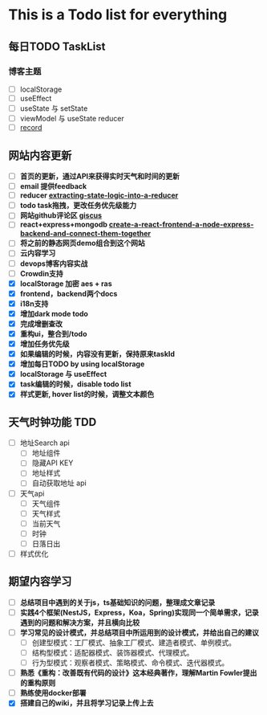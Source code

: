 
# This is a Todo list for everything
## 每日TODO TaskList
<TodoFeature />

### **博客主题**
  - [ ] localStorage
  - [ ] useEffect
  - [ ] useState 与 setState
  - [ ] viewModel 与 useState reducer
  - [ ] [record](https://zhuanlan.zhihu.com/p/356662885)

## 网站内容更新
- [ ] **首页的更新，通过API来获得实时天气和时间的更新**
- [ ] **email 提供feedback**
- [ ] **reducer [extracting-state-logic-into-a-reducer](https://zh-hans.react.dev/learn/extracting-state-logic-into-a-reducer)**
- [ ] **todo task拖拽，更改任务优先级能力**
- [ ] **网站github评论区 [giscus](https://giscus.app/zh-CN)**
- [ ] **react+express+mongodb [create-a-react-frontend-a-node-express-backend-and-connect-them-together](https://www.freecodecamp.org/chinese/news/create-a-react-frontend-a-node-express-backend-and-connect-them-together/)**
- [ ] **将之前的静态网页demo组合到这个网站**
- [ ] **云内容学习**
- [ ] **devops博客内容实战**
- [ ] **Crowdin支持**
- [x] **localStorage 加密 aes + ras**
- [x] **frontend，backend两个docs**
- [x] **i18n支持**
- [x] **增加dark mode todo**
- [x] **完成增删查改**
- [x] **重构ui，整合到/todo**
- [x] **增加任务优先级**
- [x] **如果编辑的时候，内容没有更新，保持原来taskId**
- [x] **增加每日TODO by using localStorage**
- [x] **localStorage 与 useEffect**
- [x] **task编辑的时候，disable todo list**
- [x] **样式更新, hover list的时候，调整文本颜色**

## 天气时钟功能 TDD
- [ ] 地址Search api
    - [ ] 地址组件
    - [ ] 隐藏API KEY
    - [ ] 地址样式
    - [ ] 自动获取地址 api
- [ ] 天气api
    - [ ] 天气组件
    - [ ] 天气样式
    - [ ] 当前天气
    - [ ] 时钟
    - [ ] 日落日出
- [ ] 样式优化

## 期望内容学习
- [ ] **总结项目中遇到的关于js，ts基础知识的问题，整理成文章记录**
- [ ] **实践4个框架(NestJS，Express，Koa，Spring)实现同一个简单需求，记录遇到的问题和解决方案，并且横向比较**
- [ ] **学习常见的设计模式，并总结项目中所运用到的设计模式，并给出自己的建议**
    - [ ] 创建型模式：工厂模式、抽象工厂模式、建造者模式、单例模式。
    - [ ] 结构型模式：适配器模式、装饰器模式、代理模式。
    - [ ] 行为型模式：观察者模式、策略模式、命令模式、迭代器模式。
- [ ] **熟悉《重构：改善既有代码的设计》这本经典著作，理解Martin Fowler提出的重构原则**
- [ ] **熟练使用docker部署**
- [x] **搭建自己的wiki，并且将学习记录上传上去**